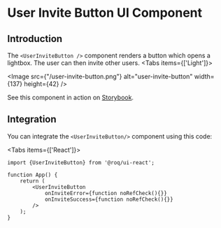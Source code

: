 
# User Invite Button UI Component 

## Introduction

The `<UserInviteButton />` component renders a button which opens a lightbox. The user can then invite other users.
<Tabs items={['Light']}><Tab>

<Image src={"/user-invite-button.png"} alt="user-invite-button" width={137} height={42} />

</Tab></Tabs>


See this component in action on
[Storybook](https://ui.roq.tech/?path=/docs/authentication-user-invites--default).

## Integration

<DoBasicSetup />

You can integrate the `<UserInviteButton/>` component using this code:

<Tabs items={['React']}><Tab>
    
```tsx
import {UserInviteButton} from '@roq/ui-react';

function App() {
    return (
        <UserInviteButton
            onInviteError={function noRefCheck(){}}
            onInviteSuccess={function noRefCheck(){}}
        />
    );
}
```

</Tab></Tabs>